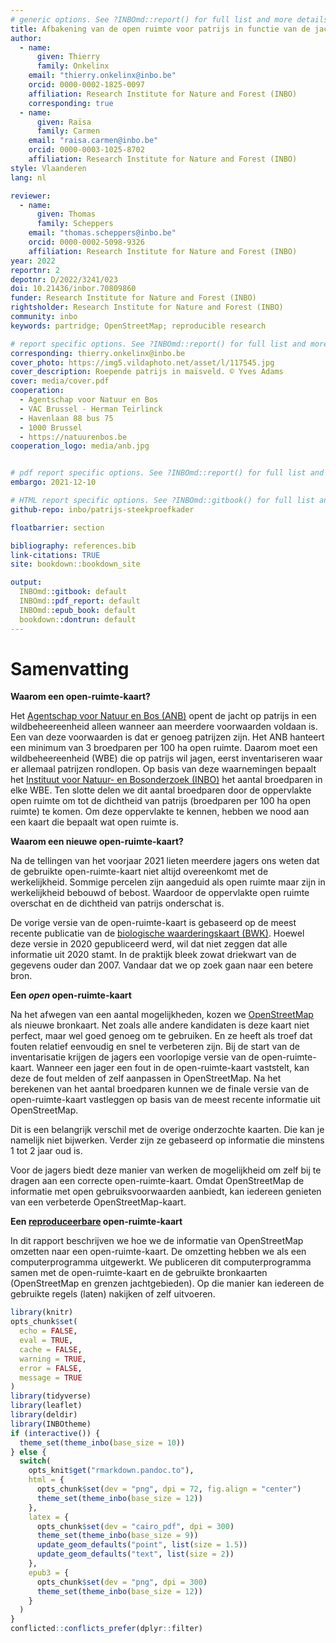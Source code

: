 ```yaml
---
# generic options. See ?INBOmd::report() for full list and more details.
title: Afbakening van de open ruimte voor patrijs in functie van de jachtreglementering
author: 
  - name: 
      given: Thierry
      family: Onkelinx
    email: "thierry.onkelinx@inbo.be"
    orcid: 0000-0002-1825-0097
    affiliation: Research Institute for Nature and Forest (INBO)
    corresponding: true
  - name: 
      given: Raïsa
      family: Carmen
    email: "raisa.carmen@inbo.be"
    orcid: 0000-0003-1025-8702
    affiliation: Research Institute for Nature and Forest (INBO)
style: Vlaanderen
lang: nl

reviewer: 
  - name: 
      given: Thomas
      family: Scheppers
    email: "thomas.scheppers@inbo.be"
    orcid: 0000-0002-5098-9326
    affiliation: Research Institute for Nature and Forest (INBO)
year: 2022
reportnr: 2
depotnr: D/2022/3241/023
doi: 10.21436/inbor.70809860
funder: Research Institute for Nature and Forest (INBO)
rightsholder: Research Institute for Nature and Forest (INBO)
community: inbo
keywords: partridge; OpenStreetMap; reproducible research

# report specific options. See ?INBOmd::report() for full list and more details.
corresponding: thierry.onkelinx@inbo.be
cover_photo: https://img5.vildaphoto.net/asset/l/117545.jpg
cover_description: Roepende patrijs in maïsveld. © Yves Adams
cover: media/cover.pdf
cooperation:
  - Agentschap voor Natuur en Bos
  - VAC Brussel - Herman Teirlinck
  - Havenlaan 88 bus 75
  - 1000 Brussel
  - https://natuurenbos.be
cooperation_logo: media/anb.jpg


# pdf report specific options. See ?INBOmd::report() for full list and more details.
embargo: 2021-12-10

# HTML report specific options. See ?INBOmd::gitbook() for full list and more details.
github-repo: inbo/patrijs-steekproefkader

floatbarrier: section

bibliography: references.bib
link-citations: TRUE
site: bookdown::bookdown_site

output:
  INBOmd::gitbook: default
  INBOmd::pdf_report: default
  INBOmd::epub_book: default
  bookdown::dontrun: default
---
```


# Samenvatting {.unnumbered}

**Waarom een open-ruimte-kaart?**

Het [Agentschap voor Natuur en Bos (ANB)](https://www.natuurenbos.be/) opent de jacht op patrijs in een wildbeheereenheid alleen wanneer aan meerdere voorwaarden voldaan is.
Een van deze voorwaarden is dat er genoeg patrijzen zijn.
Het ANB hanteert een minimum van 3 broedparen per 100 ha open ruimte.
Daarom moet een wildbeheereenheid (WBE) die op patrijs wil jagen, eerst inventariseren waar er allemaal patrijzen rondlopen.
Op basis van deze waarnemingen bepaalt het [Instituut voor Natuur- en Bosonderzoek (INBO)](https://www.vlaanderen.be/inbo/) het aantal broedparen in elke WBE.
Ten slotte delen we dit aantal broedparen door de oppervlakte open ruimte om tot de dichtheid van patrijs (broedparen per 100 ha open ruimte) te komen.
Om deze oppervlakte te kennen, hebben we nood aan een kaart die bepaalt wat open ruimte is.

**Waarom een nieuwe open-ruimte-kaart?**

Na de tellingen van het voorjaar 2021 lieten meerdere jagers ons weten dat de gebruikte open-ruimte-kaart niet altijd overeenkomt met de werkelijkheid.
Sommige percelen zijn aangeduid als open ruimte maar zijn in werkelijkheid bebouwd of bebost.
Waardoor de oppervlakte open ruimte overschat en de dichtheid van patrijs onderschat is.

De vorige versie van de open-ruimte-kaart is gebaseerd op de meest recente publicatie van de [biologische waarderingskaart (BWK)](https://www.vlaanderen.be/inbo/de-biologische-waarderingskaart/wat-is-de-biologische-waarderingskaart/).
Hoewel deze versie in 2020 gepubliceerd werd, wil dat niet zeggen dat alle informatie uit 2020 stamt.
In de praktijk bleek zowat driekwart van de gegevens ouder dan 2007.
Vandaar dat we op zoek gaan naar een betere bron.

**Een *open* open-ruimte-kaart**

Na het afwegen van een aantal mogelijkheden, kozen we [OpenStreetMap](https://www.openstreetmap.org) als nieuwe bronkaart.
Net zoals alle andere kandidaten is deze kaart niet perfect, maar wel goed genoeg om te gebruiken.
En ze heeft als troef dat fouten relatief eenvoudig en snel te verbeteren zijn.
Bij de start van de inventarisatie krijgen de jagers een voorlopige versie van de open-ruimte-kaart.
Wanneer een jager een fout in de open-ruimte-kaart vaststelt, kan deze de fout melden of zelf aanpassen in OpenStreetMap.
Na het berekenen van het aantal broedparen kunnen we de finale versie van de open-ruimte-kaart vastleggen op basis van de meest recente informatie uit OpenStreetMap.

Dit is een belangrijk verschil met de overige onderzochte kaarten.
Die kan je namelijk niet bijwerken.
Verder zijn ze gebaseerd op informatie die minstens 1 tot 2 jaar oud is.

Voor de jagers biedt deze manier van werken de mogelijkheid om zelf bij te dragen aan een correcte open-ruimte-kaart.
Omdat OpenStreetMap de informatie met open gebruiksvoorwaarden aanbiedt, kan iedereen genieten van een verbeterde OpenStreetMap-kaart.

**Een [reproduceerbare](https://nl.wikipedia.org/wiki/Reproduceerbaarheid) open-ruimte-kaart**

In dit rapport beschrijven we hoe we de informatie van OpenStreetMap omzetten naar een open-ruimte-kaart.
De omzetting hebben we als een computerprogramma uitgewerkt.
We publiceren dit computerprogramma samen met de open-ruimte-kaart en de gebruikte bronkaarten (OpenStreetMap en grenzen jachtgebieden).
Op die manier kan iedereen de gebruikte regels (laten) nakijken of zelf uitvoeren.

```r
library(knitr)
opts_chunk$set(
  echo = FALSE,
  eval = TRUE,
  cache = FALSE,
  warning = TRUE,
  error = FALSE,
  message = TRUE
)
library(tidyverse)
library(leaflet)
library(deldir)
library(INBOtheme)
if (interactive()) {
  theme_set(theme_inbo(base_size = 10))
} else {
  switch(
    opts_knit$get("rmarkdown.pandoc.to"),
    html = {
      opts_chunk$set(dev = "png", dpi = 72, fig.align = "center")
      theme_set(theme_inbo(base_size = 12))
    },
    latex = {
      opts_chunk$set(dev = "cairo_pdf", dpi = 300)
      theme_set(theme_inbo(base_size = 9))
      update_geom_defaults("point", list(size = 1.5))
      update_geom_defaults("text", list(size = 2))
    },
    epub3 = {
      opts_chunk$set(dev = "png", dpi = 300)
      theme_set(theme_inbo(base_size = 12))
    }
  )
}
conflicted::conflicts_prefer(dplyr::filter)
```
